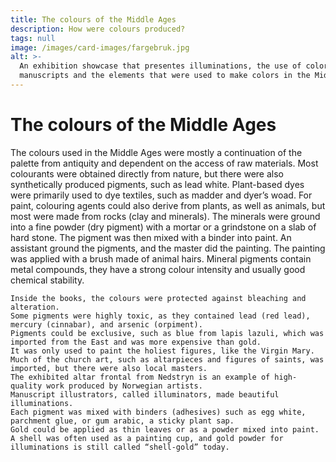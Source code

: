 ```yaml
---
title: The colours of the Middle Ages
description: How were colours produced?
tags: null
image: /images/card-images/fargebruk.jpg
alt: >-
  An exhibition showcase that presentes illuminations, the use of colors in
  manuscripts and the elements that were used to make colors in the Middle Ages.
---
```



# The colours of the Middle Ages

<Container stil="initial side">
    The colours used in the Middle Ages were mostly a continuation of the palette from antiquity and dependent on the access of raw materials. 
    Most colourants were obtained directly from nature, but there were also synthetically produced pigments, such as lead white. 
    Plant-based dyes were primarily used to dye textiles, such as madder and dyer’s woad. 
    For paint, colouring agents could also derive from plants, as well as animals, but most were made from rocks (clay and minerals). 
    The minerals were ground into a fine powder (dry pigment) with a mortar or a grindstone on a slab of hard stone. 
    The pigment was then mixed with a binder into paint. 
    An assistant ground the pigments, and the master did the painting. 
    The painting was applied with a brush made of animal hairs. 
    Mineral pigments contain metal compounds, they have a strong colour intensity and usually good chemical stability. 
    
    Inside the books, the colours were protected against bleaching and alteration. 
    Some pigments were highly toxic, as they contained lead (red lead), mercury (cinnabar), and arsenic (orpiment). 
    Pigments could be exclusive, such as blue from lapis lazuli, which was imported from the East and was more expensive than gold. 
    It was only used to paint the holiest figures, like the Virgin Mary. 
    Much of the church art, such as altarpieces and figures of saints, was imported, but there were also local masters. 
    The exhibited altar frontal from Nedstryn is an example of high-quality work produced by Norwegian artists. 
    Manuscript illustrators, called illuminators, made beautiful illuminations. 
    Each pigment was mixed with binders (adhesives) such as egg white, parchment glue, or gum arabic, a sticky plant sap. 
    Gold could be applied as thin leaves or as a powder mixed into paint. 
    A shell was often used as a painting cup, and gold powder for illuminations is still called “shell-gold” today.
</Container>

<Figure
    image="/images/kristendomsbolken/fargestoff.jpg"
    title="Elements that were used to make colors in the Middle Ages"
    alt="Containers with the elements that were used to make colors in the Middle Ages, in an exhibition showcase"
>
</Figure>

